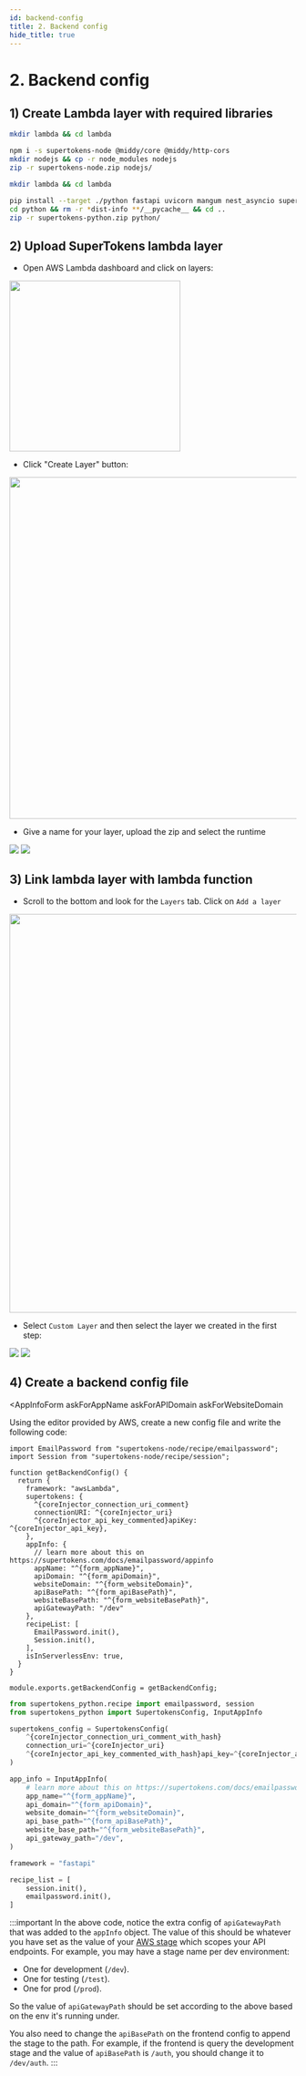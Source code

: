 ```yaml
---
id: backend-config
title: 2. Backend config
hide_title: true
---
```


<!-- COPY SECTION -->
<!-- ./thirdpartyemailpassword/serverless/with-aws-lambda/backend-config.mdx -->
<!-- 1 -->


# 2. Backend config

## 1) Create Lambda layer with required libraries

<BackendSDKTabs disableGolang>
<TabItem value="nodejs">

```bash
mkdir lambda && cd lambda

npm i -s supertokens-node @middy/core @middy/http-cors
mkdir nodejs && cp -r node_modules nodejs
zip -r supertokens-node.zip nodejs/
```

</TabItem>
<TabItem value="python">

```bash
mkdir lambda && cd lambda

pip install --target ./python fastapi uvicorn mangum nest_asyncio supertokens-python
cd python && rm -r *dist-info **/__pycache__ && cd ..
zip -r supertokens-python.zip python/
```

</TabItem>
</BackendSDKTabs>

## 2) Upload SuperTokens lambda layer
- Open AWS Lambda dashboard and click on layers:
<img src="/img/integration-lambda/sidebar.png" height="300" />

- Click "Create Layer" button:
<img src="/img/integration-lambda/create-layer.png" width="600" />

- Give a name for your layer, upload the zip and select the runtime
<BackendSDKTabs disableGolang>
  <TabItem value="nodejs">
    <img src="/img/integration-lambda/node-lambda-layer.png"/>
  </TabItem>
  <TabItem value="python">
    <img src="/img/integration-lambda/python-lambda-layer.png"/>
  </TabItem>
</BackendSDKTabs>

## 3) Link lambda layer with lambda function

- Scroll to the bottom and look for the `Layers` tab. Click on `Add a layer`
<img src="/img/integration-lambda/link-layer.png" width="700"/>

- Select `Custom Layer` and then select the layer we created in the first step:

<BackendSDKTabs disableGolang>
  <TabItem value="nodejs">
    <img src="/img/integration-lambda/link-node-layer.jpg"/>

  </TabItem>
  <TabItem value="python">
    <img src="/img/integration-lambda/link-python-layer.png" />

  </TabItem>
</BackendSDKTabs>

<!-- END COPY SECTION -->

## 4) Create a backend config file

<AppInfoForm
    askForAppName
    askForAPIDomain
    askForWebsiteDomain
>

Using the editor provided by AWS, create a new config file and write the following code:

<CoreInjector showTenantId={false}>

<BackendSDKTabs disableGolang>
<TabItem value="nodejs">

<!-- TODO: Add link to lambda example app so user has the corresponding (index.js) code to copy -->

```tsx title="config.js"
import EmailPassword from "supertokens-node/recipe/emailpassword";
import Session from "supertokens-node/recipe/session";

function getBackendConfig() {
  return {
    framework: "awsLambda",
    supertokens: {
      ^{coreInjector_connection_uri_comment}
      connectionURI: ^{coreInjector_uri}
      ^{coreInjector_api_key_commented}apiKey: ^{coreInjector_api_key},
    },
    appInfo: {
      // learn more about this on https://supertokens.com/docs/emailpassword/appinfo
      appName: "^{form_appName}",
      apiDomain: "^{form_apiDomain}",
      websiteDomain: "^{form_websiteDomain}",
      apiBasePath: "^{form_apiBasePath}",
      websiteBasePath: "^{form_websiteBasePath}",
      apiGatewayPath: "/dev"
    },
    recipeList: [
      EmailPassword.init(),
      Session.init(),
    ],
    isInServerlessEnv: true,
  }
}

module.exports.getBackendConfig = getBackendConfig;
```
</TabItem>

<TabItem value="python">

```python title="config.py"
from supertokens_python.recipe import emailpassword, session
from supertokens_python import SupertokensConfig, InputAppInfo

supertokens_config = SupertokensConfig(
    ^{coreInjector_connection_uri_comment_with_hash}
    connection_uri=^{coreInjector_uri}
    ^{coreInjector_api_key_commented_with_hash}api_key=^{coreInjector_api_key}
)

app_info = InputAppInfo(
    # learn more about this on https://supertokens.com/docs/emailpassword/appinfo
    app_name="^{form_appName}",
    api_domain="^{form_apiDomain}",
    website_domain="^{form_websiteDomain}",
    api_base_path="^{form_apiBasePath}",
    website_base_path="^{form_websiteBasePath}",
    api_gateway_path="/dev",
)

framework = "fastapi"

recipe_list = [
    session.init(),
    emailpassword.init(),
]
```

</TabItem>

</BackendSDKTabs>

</CoreInjector>

</AppInfoForm>

<!-- COPY SECTION -->
<!-- ./thirdpartyemailpassword/serverless/with-aws-lambda/backend-config.mdx -->
<!-- 4 -->

:::important
In the above code, notice the extra config of `apiGatewayPath` that was added to the `appInfo` object. The value of this should be whatever you have set as the value of your [AWS stage](https://docs.aws.amazon.com/apigateway/latest/developerguide/stages.html) which scopes your API endpoints. For example, you may have a stage name per dev environment:
- One for development (`/dev`).
- One for testing (`/test`).
- One for prod (`/prod`).

So the value of `apiGatewayPath` should be set according to the above based on the env it's running under.

You also need to change the `apiBasePath` on the frontend config to append the stage to the path. For example, if the frontend is query the development stage and the value of `apiBasePath` is `/auth`, you should change it to `/dev/auth`.
:::

<!-- END COPY SECTION -->
